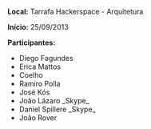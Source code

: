 '''Local:''' Tarrafa Hackerspace - Arquitetura

'''Início:''' 25/09/2013

'''Participantes:'''
* Diego Fagundes
* Erica Mattos
* Coelho
* Ramiro Polla
* José Kós
* João Lázaro _Skype_
* Daniel Spillere _Skype_
* João Rover
